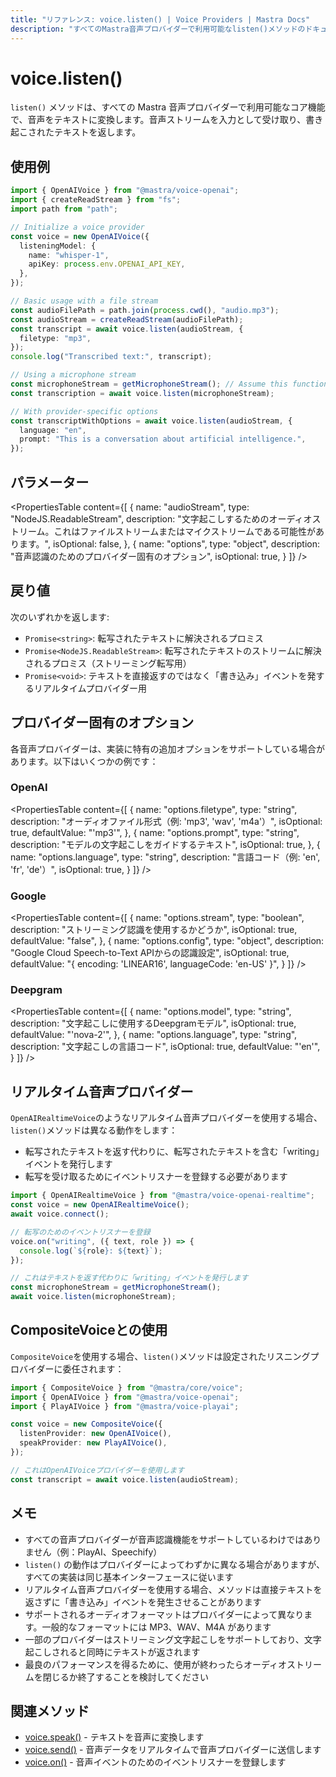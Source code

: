 ```yaml
---
title: "リファレンス: voice.listen() | Voice Providers | Mastra Docs"
description: "すべてのMastra音声プロバイダーで利用可能なlisten()メソッドのドキュメントで、音声をテキストに変換します。"
---
```


# voice.listen()

`listen()` メソッドは、すべての Mastra 音声プロバイダーで利用可能なコア機能で、音声をテキストに変換します。音声ストリームを入力として受け取り、書き起こされたテキストを返します。

## 使用例

```typescript
import { OpenAIVoice } from "@mastra/voice-openai";
import { createReadStream } from "fs";
import path from "path";

// Initialize a voice provider
const voice = new OpenAIVoice({
  listeningModel: {
    name: "whisper-1",
    apiKey: process.env.OPENAI_API_KEY,
  },
});

// Basic usage with a file stream
const audioFilePath = path.join(process.cwd(), "audio.mp3");
const audioStream = createReadStream(audioFilePath);
const transcript = await voice.listen(audioStream, {
  filetype: "mp3",
});
console.log("Transcribed text:", transcript);

// Using a microphone stream
const microphoneStream = getMicrophoneStream(); // Assume this function gets audio input
const transcription = await voice.listen(microphoneStream);

// With provider-specific options
const transcriptWithOptions = await voice.listen(audioStream, {
  language: "en",
  prompt: "This is a conversation about artificial intelligence.",
});
```

## パラメーター

<PropertiesTable
  content={[
    {
      name: "audioStream",
      type: "NodeJS.ReadableStream",
      description: "文字起こしするためのオーディオストリーム。これはファイルストリームまたはマイクストリームである可能性があります。",
      isOptional: false,
    },
    {
      name: "options",
      type: "object",
      description: "音声認識のためのプロバイダー固有のオプション",
      isOptional: true,
    }
  ]}
/>

## 戻り値

次のいずれかを返します:
- `Promise<string>`: 転写されたテキストに解決されるプロミス
- `Promise<NodeJS.ReadableStream>`: 転写されたテキストのストリームに解決されるプロミス（ストリーミング転写用）
- `Promise<void>`: テキストを直接返すのではなく「書き込み」イベントを発するリアルタイムプロバイダー用

## プロバイダー固有のオプション

各音声プロバイダーは、実装に特有の追加オプションをサポートしている場合があります。以下はいくつかの例です：

### OpenAI

<PropertiesTable
  content={[
    {
      name: "options.filetype",
      type: "string",
      description: "オーディオファイル形式（例: 'mp3', 'wav', 'm4a'）",
      isOptional: true,
      defaultValue: "'mp3'",
    },
    {
      name: "options.prompt",
      type: "string",
      description: "モデルの文字起こしをガイドするテキスト",
      isOptional: true,
    },
    {
      name: "options.language",
      type: "string",
      description: "言語コード（例: 'en', 'fr', 'de'）",
      isOptional: true,
    }
  ]}
/>

### Google

<PropertiesTable
  content={[
    {
      name: "options.stream",
      type: "boolean",
      description: "ストリーミング認識を使用するかどうか",
      isOptional: true,
      defaultValue: "false",
    },
    {
      name: "options.config",
      type: "object",
      description: "Google Cloud Speech-to-Text APIからの認識設定",
      isOptional: true,
      defaultValue: "{ encoding: 'LINEAR16', languageCode: 'en-US' }",
    }
  ]}
/>

### Deepgram

<PropertiesTable
  content={[
    {
      name: "options.model",
      type: "string",
      description: "文字起こしに使用するDeepgramモデル",
      isOptional: true,
      defaultValue: "'nova-2'",
    },
    {
      name: "options.language",
      type: "string",
      description: "文字起こしの言語コード",
      isOptional: true,
      defaultValue: "'en'",
    }
  ]}
/>

## リアルタイム音声プロバイダー

`OpenAIRealtimeVoice`のようなリアルタイム音声プロバイダーを使用する場合、`listen()`メソッドは異なる動作をします：

- 転写されたテキストを返す代わりに、転写されたテキストを含む「writing」イベントを発行します
- 転写を受け取るためにイベントリスナーを登録する必要があります

```typescript
import { OpenAIRealtimeVoice } from "@mastra/voice-openai-realtime";
const voice = new OpenAIRealtimeVoice();
await voice.connect();

// 転写のためのイベントリスナーを登録
voice.on("writing", ({ text, role }) => {
  console.log(`${role}: ${text}`);
});

// これはテキストを返す代わりに「writing」イベントを発行します
const microphoneStream = getMicrophoneStream();
await voice.listen(microphoneStream);
```

## CompositeVoiceとの使用

`CompositeVoice`を使用する場合、`listen()`メソッドは設定されたリスニングプロバイダーに委任されます：

```typescript
import { CompositeVoice } from "@mastra/core/voice";
import { OpenAIVoice } from "@mastra/voice-openai";
import { PlayAIVoice } from "@mastra/voice-playai";

const voice = new CompositeVoice({
  listenProvider: new OpenAIVoice(),
  speakProvider: new PlayAIVoice(),
});

// これはOpenAIVoiceプロバイダーを使用します
const transcript = await voice.listen(audioStream);
```

## メモ

- すべての音声プロバイダーが音声認識機能をサポートしているわけではありません（例：PlayAI、Speechify）
- `listen()` の動作はプロバイダーによってわずかに異なる場合がありますが、すべての実装は同じ基本インターフェースに従います
- リアルタイム音声プロバイダーを使用する場合、メソッドは直接テキストを返さずに「書き込み」イベントを発生させることがあります
- サポートされるオーディオフォーマットはプロバイダーによって異なります。一般的なフォーマットには MP3、WAV、M4A があります
- 一部のプロバイダーはストリーミング文字起こしをサポートしており、文字起こしされると同時にテキストが返されます
- 最良のパフォーマンスを得るために、使用が終わったらオーディオストリームを閉じるか終了することを検討してください

## 関連メソッド

- [voice.speak()](./voice.speak) - テキストを音声に変換します
- [voice.send()](./voice.send) - 音声データをリアルタイムで音声プロバイダーに送信します
- [voice.on()](./voice.on) - 音声イベントのためのイベントリスナーを登録します
